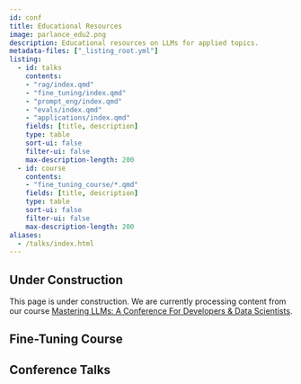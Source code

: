 ```yaml
---
id: conf
title: Educational Resources
image: parlance_edu2.png
description: Educational resources on LLMs for applied topics.
metadata-files: ["_listing_root.yml"]
listing:
  - id: talks
    contents: 
    - "rag/index.qmd"
    - "fine_tuning/index.qmd"
    - "prompt_eng/index.qmd"
    - "evals/index.qmd"
    - "applications/index.qmd"
    fields: [title, description]
    type: table
    sort-ui: false
    filter-ui: false
    max-description-length: 200
  - id: course
    contents: 
    - "fine_tuning_course/*.qmd"
    fields: [title, description]
    type: table
    sort-ui: false
    filter-ui: false
    max-description-length: 200
aliases:
  - /talks/index.html
---
```


:::{.callout-caution}
## Under Construction

This page is under construction.  We are currently processing content from our course [Mastering LLMs: A Conference For Developers & Data Scientists](https://maven.com/parlance-labs/fine-tuning).

:::

<center><script async data-uid="6379a28bdb" src="https://hamel.ck.page/6379a28bdb/index.js"></script></center>

## Fine-Tuning Course

:::{#course}
:::

## Conference Talks

:::{#talks}
:::

